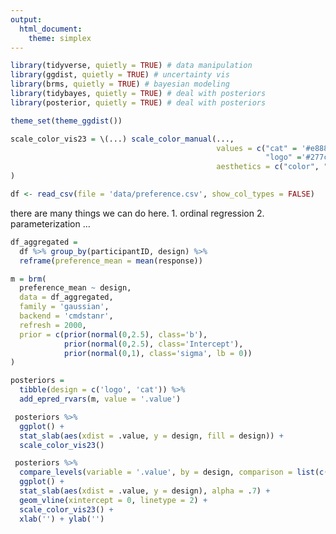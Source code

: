 ```yaml
---
output: 
  html_document: 
    theme: simplex
---
```




```r
library(tidyverse, quietly = TRUE) # data manipulation
library(ggdist, quietly = TRUE) # uncertainty vis
library(brms, quietly = TRUE) # bayesian modeling
library(tidybayes, quietly = TRUE) # deal with posteriors
library(posterior, quietly = TRUE) # deal with posteriors
```

```r
theme_set(theme_ggdist())

scale_color_vis23 = \(...) scale_color_manual(..., 
                                              values = c("cat" = '#e888b3', 
                                                         "logo" ='#277cbd'),
                                              aesthetics = c("color", "fill")
)

```


```r
df <- read_csv(file = 'data/preference.csv', show_col_types = FALSE)
```

there are many things we can do here. 
1. ordinal regression
2. parameterization
...

```r
df_aggregated = 
  df %>% group_by(participantID, design) %>%
  reframe(preference_mean = mean(response))
```


```r
m = brm(
  preference_mean ~ design,
  data = df_aggregated,
  family = 'gaussian',
  backend = 'cmdstanr',
  refresh = 2000,
  prior = c(prior(normal(0,2.5), class='b'),
            prior(normal(0,2.5), class='Intercept'),
            prior(normal(0,1), class='sigma', lb = 0))
)
```

```r
posteriors = 
  tibble(design = c('logo', 'cat')) %>% 
  add_epred_rvars(m, value = '.value')
```



```r
 posteriors %>% 
  ggplot() +
  stat_slab(aes(xdist = .value, y = design, fill = design)) +
  scale_color_vis23()
```


```r
 posteriors %>% 
  compare_levels(variable = '.value', by = design, comparison = list(c('cat', 'logo'))) %>% 
  ggplot() +
  stat_slab(aes(xdist = .value, y = design), alpha = .7) +
  geom_vline(xintercept = 0, linetype = 2) + 
  scale_color_vis23() +
  xlab('') + ylab('')
```


